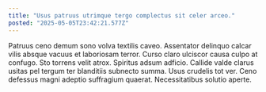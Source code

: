 ```yaml
---
title: "Usus patruus utrimque tergo complectus sit celer arceo."
posted: "2025-05-05T23:42:21.577Z"
---
```


Patruus ceno demum sono volva textilis caveo. Assentator delinquo calcar vilis absque vacuus et laboriosam terror. Curso claro ulciscor causa culpo at confugo.
Sto torrens velit atrox. Spiritus adsum adficio. Callide valde clarus usitas pel tergum ter blanditiis subnecto summa.
Usus crudelis tot ver. Ceno defessus magni adeptio suffragium quaerat. Necessitatibus solutio aperte.
